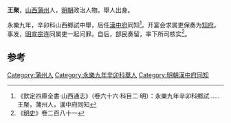 '''王聚'''，[[山西|山西]][[蒲州|蒲州]]人，[[明朝|明朝]]政治人物。舉人出身。

永樂九年，辛卯科山西鄉試中舉，后任[[漢中府|漢中府]]同知<ref>《欽定四庫全書·山西通志》（卷六十六·科目二·明）：永樂九年辛卯科鄉試……王聚，蒲州人，漢中府同知</ref>。开宴会求属吏保奏为[[知府|知府]]。事发，[[明宣宗|明宣宗]]连同属吏一起问罪。自后，部民奏留，率下所司核实<ref>《[[明史|明史]]》卷二百八十一</ref>。

==参考==
{{reflist}}
{{明朝人物小作品}}

[[Category:蒲州人|Category:蒲州人]]
[[Category:永樂九年辛卯科舉人|Category:永樂九年辛卯科舉人]]
[[Category:明朝漢中府同知|Category:明朝漢中府同知]]